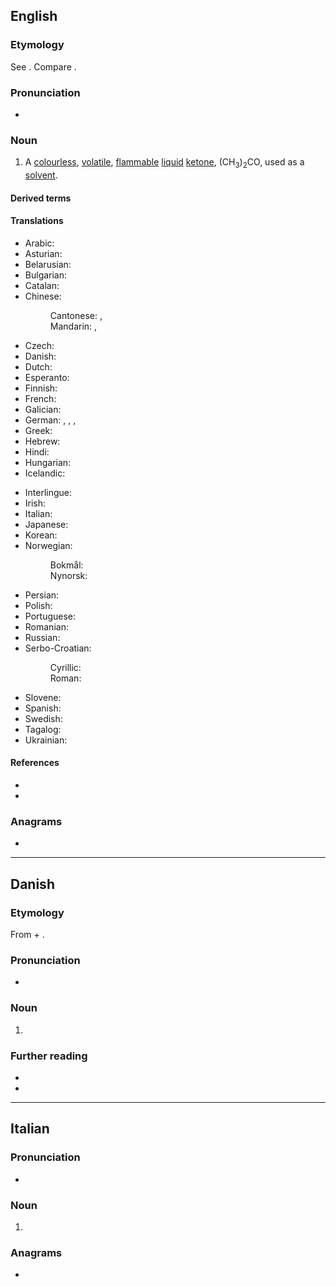 {{also|acétone}}
==English==

===Etymology===
See {{m|en|acetic}}. Compare {{m|en|ketone}}.

===Pronunciation===
* {{a|US}} {{IPA|en|/ˈæ.sə.toʊn/}}

===Noun===
{{wikipedia}}
{{en-noun|~}}

# {{lb|en|organic compound}} A [[colourless]], [[volatile]], [[flammable]] [[liquid]] [[ketone]], (CH<sub>3</sub>)<sub>2</sub>CO, used as a [[solvent]].
#: {{syn|en|propanone|propan-2-one|dimethyl ketone}}

====Derived terms====
{{col4|en
|acetonic
|acetone peroxide
|monoacetone
|diacetone
|bromoacetone
|chloroacetone
|thioacetone
|succinylacetone
|benzylideneacetone
|hexafluoroacetone
|isopropylacetone
|hexachloroacetone
|acetonaemia
|acetonemia
|acetonuria
|hexabromoacetone
|phenylacetone
|metacetone
|aminoacetone
|vanillylacetone
|triacetone
}}

====Translations====
{{trans-top|the organic compound (CH<sub>3</sub>)<sub>2</sub>CO}}
* Arabic: {{t|ar|أَسِيتُون|m|tr=ʾasitūn}}
* Asturian: {{t|ast|acetona|f}}
* Belarusian: {{t|be|ацэто́н|m}}
* Bulgarian: {{t|bg|ацето́н|m}}
* Catalan: {{t|ca|acetona|f}}
* Chinese:
*: Cantonese: {{t|yue|丙酮|tr=bing2 tung4}}, {{t|yue|醋酮|tr=cou3 tung4}}
*: Mandarin: {{t+|cmn|丙酮|tr=bǐngtóng}}, {{t|cmn|醋酮|tr=cùtóng}}
* Czech: {{t|cs|aceton|m}}
* Danish: {{t|da|acetone|c}}
* Dutch: {{t+|nl|aceton|m|n}}
* Esperanto: {{t|eo|acetono}}
* Finnish: {{t+|fi|asetoni}}
* French: {{t+|fr|acétone|f}}
* Galician: {{t|gl|acetona|f}}
* German: {{t+|de|Aceton|n}}, {{t+|de|Azeton|n}}, {{t+|de|Propanon|n}}, {{t+|de|Dimethylketon|n}}
* Greek: {{t+|el|ασετόν|n}}
* Hebrew: {{t+|he|אצטון|m|tr=atsetón}}
* Hindi: {{t+|hi|शुक्ता|?}}
* Hungarian: {{t+|hu|aceton}}
* Icelandic: {{t|is|asetón|n}}
{{trans-mid}}
* Interlingue: {{t|ie|aceton}}
* Irish: {{t|ga|aicéatón|m}}
* Italian: {{t+|it|acetone|m}}
* Japanese: {{t|ja|アセトン|tr=aseton}}
* Korean: {{t+|ko|아세톤}}
* Norwegian:
*: Bokmål: {{t+|nb|aceton|n}}
*: Nynorsk: {{t|nn|aceton|n}}
* Persian: {{t+|fa|استون|tr=asetōn}}
* Polish: {{t+|pl|aceton|m}}
* Portuguese: {{t+|pt|acetona|f}}
* Romanian: {{t+|ro|acetonă|f}}
* Russian: {{t+|ru|ацето́н|m}}
* Serbo-Croatian:
*: Cyrillic: {{t|sh|ацѐто̄н|m}}
*: Roman: {{t+|sh|acètōn|m}}
* Slovene: {{t+|sl|acetón|m}}
* Spanish: {{t+|es|acetona|f}}
* Swedish: {{t+|sv|aceton|c|n}}
* Tagalog: {{t|tl|asetona}}
* Ukrainian: {{t+|uk|ацето́н|m}}
{{trans-bottom}}

====References====
* {{pedialite}}
* {{R:Lexico}}

===Anagrams===
* {{anagrams|en|a=aceenot|enoteca}}

----

==Danish==

===Etymology===
From {{der|da|la|acētum|t=vinegar}} + {{af|da|-one}}.

===Pronunciation===
* {{IPA|da|/asətoːnə/|[asəˈtˢoːnə]}}

===Noun===
{{da-noun|n|-}}

# {{l|en|acetone}} {{gloss|the organic compound (CH₃)₂CO}}

===Further reading===
* {{pedialite|lang=da}}
* {{R:DDO}}

----

==Italian==

===Pronunciation===
*{{IPA|it|/at͡ʃeˈtone/}}

===Noun===
{{it-noun|m}}

# {{lb|it|organic compound}} {{l|en|acetone}}

===Anagrams===
* {{anagrams|it|a=aceenot|enoteca}}